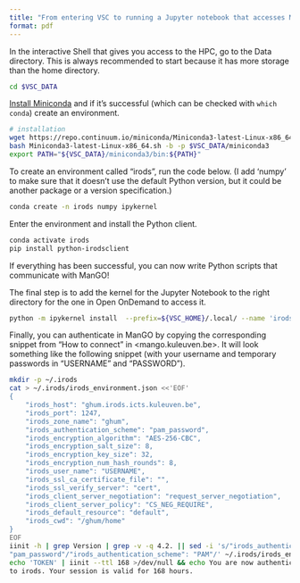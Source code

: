 ```yaml
---
title: "From entering VSC to running a Jupyter notebook that accesses ManGO"
format: pdf
---
```


In the interactive Shell that gives you access to the HPC, go to the Data directory. This is always recommended to start because it has more storage than the home directory.

```sh
cd $VSC_DATA
```

[Install Miniconda](https://docs.vscentrum.be/en/latest/software/python_package_management.html?highlight=miniconda#install-miniconda) and if it's successful (which can be checked with `which conda`) create an environment.

```sh
# installation
wget https://repo.continuum.io/miniconda/Miniconda3-latest-Linux-x86_64.sh
bash Miniconda3-latest-Linux-x86_64.sh -b -p $VSC_DATA/miniconda3
export PATH="${VSC_DATA}/miniconda3/bin:${PATH}"
```

To create an environment called "irods", run the code below. (I add ‘numpy’ to make sure that it doesn’t use the default Python version, but it could be another package or a version specification.)

```sh
conda create -n irods numpy ipykernel
```

Enter the environment and install the Python client.

```sh
conda activate irods
pip install python-irodsclient
```

If everything has been successful, you can now write Python scripts that communicate with ManGO!

The final step is to add the kernel for the Jupyter Notebook to the right directory for the one in Open OnDemand to access it.

```sh
python -m ipykernel install  --prefix=${VSC_HOME}/.local/ --name 'irods'
```

Finally, you can authenticate in ManGO by copying the corresponding snippet from "How to connect" in <mango.kuleuven.be>. It will look something like the following snippet (with your username and temporary passwords in "USERNAME" and "PASSWORD").

```sh
mkdir -p ~/.irods
cat > ~/.irods/irods_environment.json <<'EOF'
{
    "irods_host": "ghum.irods.icts.kuleuven.be",
    "irods_port": 1247,
    "irods_zone_name": "ghum",
    "irods_authentication_scheme": "pam_password",
    "irods_encryption_algorithm": "AES-256-CBC",
    "irods_encryption_salt_size": 8,
    "irods_encryption_key_size": 32,
    "irods_encryption_num_hash_rounds": 8,
    "irods_user_name": "USERNAME",
    "irods_ssl_ca_certificate_file": "",
    "irods_ssl_verify_server": "cert",
    "irods_client_server_negotiation": "request_server_negotiation",
    "irods_client_server_policy": "CS_NEG_REQUIRE",
    "irods_default_resource": "default",
    "irods_cwd": "/ghum/home"
}
EOF
iinit -h | grep Version | grep -v -q 4.2. || sed -i 's/"irods_authentication_scheme":
"pam_password"/"irods_authentication_scheme": "PAM"/' ~/.irods/irods_environment.json
echo 'TOKEN' | iinit --ttl 168 >/dev/null && echo You are now authenticated
to irods. Your session is valid for 168 hours.
```
